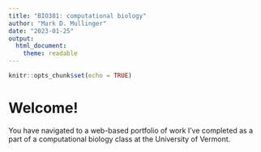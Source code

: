 ```yaml
---
title: "BIO381: computational biology"
author: "Mark D. Mullinger"
date: "2023-01-25"
output: 
  html_document: 
    theme: readable
---
```


```r
knitr::opts_chunk$set(echo = TRUE)
```
# Welcome!

You have navigated to a web-based portfolio of work I've completed as a part of a computational biology class at the University of Vermont. 